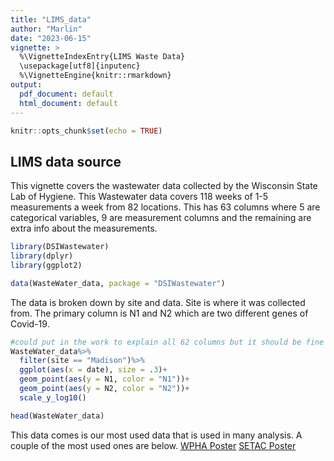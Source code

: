 ```yaml
---
title: "LIMS_data"
author: "Marlin"
date: "2023-06-15"
vignette: >
  %\VignetteIndexEntry{LIMS Waste Data}
  \usepackage[utf8]{inputenc}
  %\VignetteEngine{knitr::rmarkdown}
output:
  pdf_document: default
  html_document: default
---
```


```r
knitr::opts_chunk$set(echo = TRUE)
```

## LIMS data source

This vignette covers the wastewater data collected by the Wisconsin State Lab of Hygiene. This Wastewater data covers 118 weeks of 1-5 measurements a week from 82 locations. This has 63 columns where 5 are categorical variables, 9 are measurement columns and the remaining are extra info about the measurements.

```r
library(DSIWastewater)
library(dplyr)
library(ggplot2)

data(WasteWater_data, package = "DSIWastewater")
```
The data is broken down by site and data. Site is where it was collected from. The primary column is N1 and N2 which are two different genes of Covid-19. 
```r
#could put in the work to explain all 62 columns but it should be fine for now
WasteWater_data%>%
  filter(site == "Madison")%>%
  ggplot(aes(x = date), size = .3)+
  geom_point(aes(y = N1, color = "N1"))+
  geom_point(aes(y = N2, color = "N2"))+
  scale_y_log10()
```


```r
head(WasteWater_data)
```

This data comes is our most used data that is used in many analysis. A couple of the most used ones are below.
[WPHA Poster](https://github.com/AFIDSI/Covid19-Wastewater-Analysis/blob/main/conclusions/WPHA-Poster/WPHA-Poster.pdf)
[SETAC Poster](https://github.com/AFIDSI/Covid19-Wastewater-Analysis/blob/main/conclusions/SETAC-Poster/SETAC-Poster.pdf)